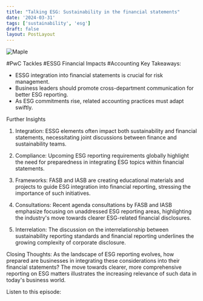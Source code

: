 ```yaml
---
title: "Talking ESG: Sustainability in the financial statements"
date: '2024-03-31'
tags: ['sustainability', 'esg']
draft: false
layout: PostLayout
---
```


<div className="flex justify-center">
<div className="my-1 w-full px-2 xl:my-1 xl:w-1/2 xl:px-2">
    <img src="https://willpolesa.pythonanywhere.com/static/podcast_thumbnails/recWo1Jbca0IwFdG3podcast_thumbnail.jpg" alt="Maple" className="mx-auto h-58 w-auto" />
</div>
</div>

#PwC Tackles #ESSG Financial Impacts #Accounting
Key Takeaways:
- ESSG integration into financial statements is crucial for risk management.
- Business leaders should promote cross-department communication for better ESG reporting.
- As ESG commitments rise, related accounting practices must adapt swiftly.

Further Insights
1. Integration:
ESSG elements often impact both sustainability and financial statements, necessitating joint discussions between finance and sustainability teams.

2. Compliance:
Upcoming ESG reporting requirements globally highlight the need for preparedness in integrating ESG topics within financial statements.

3. Frameworks:
FASB and IASB are creating educational materials and projects to guide ESG integration into financial reporting, stressing the importance of such initiatives.

4. Consultations:
Recent agenda consultations by FASB and IASB emphasize focusing on unaddressed ESG reporting areas, highlighting the industry's move towards clearer ESG-related financial disclosures.

5. Interrelation:
The discussion on the interrelationship between sustainability reporting standards and financial reporting underlines the growing complexity of corporate disclosure.

Closing Thoughts:
As the landscape of ESG reporting evolves, how prepared are businesses in integrating these considerations into their financial statements? The move towards clearer, more comprehensive reporting on ESG matters illustrates the increasing relevance of such data in today's business world.

Listen to this episode:
